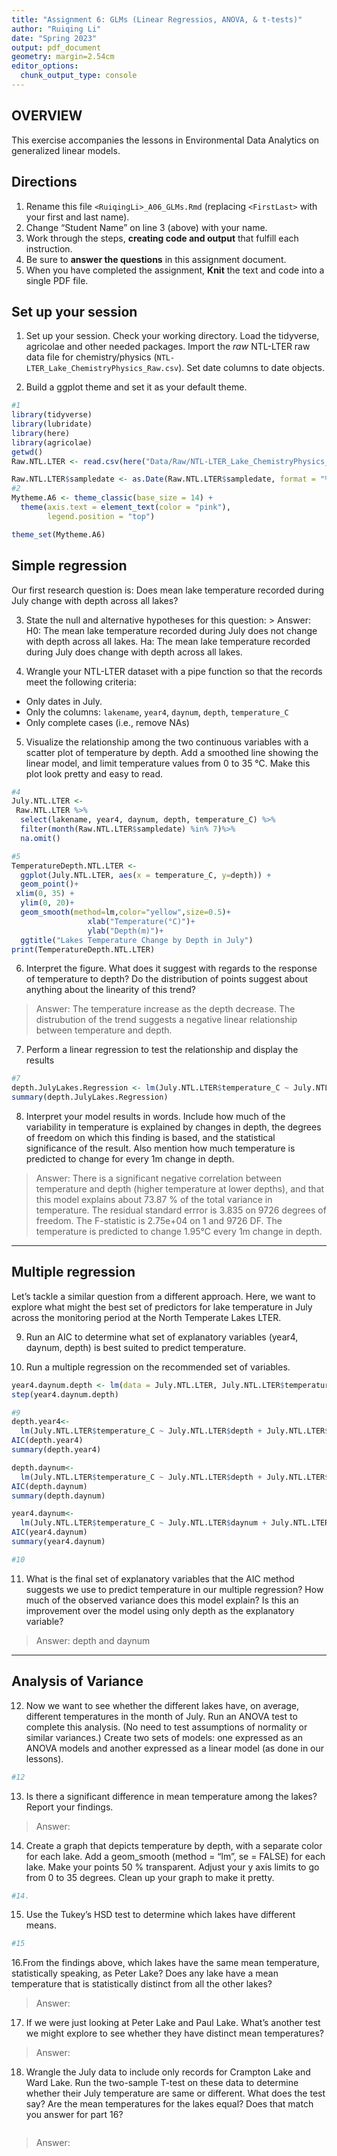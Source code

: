 ```yaml
---
title: "Assignment 6: GLMs (Linear Regressios, ANOVA, & t-tests)"
author: "Ruiqing Li"
date: "Spring 2023"
output: pdf_document
geometry: margin=2.54cm
editor_options: 
  chunk_output_type: console
---
```


## OVERVIEW

This exercise accompanies the lessons in Environmental Data Analytics on generalized linear models. 

## Directions
1. Rename this file `<RuiqingLi>_A06_GLMs.Rmd` (replacing `<FirstLast>` with your first and last name).
2. Change "Student Name" on line 3 (above) with your name.
3. Work through the steps, **creating code and output** that fulfill each instruction.
4. Be sure to **answer the questions** in this assignment document.
5. When you have completed the assignment, **Knit** the text and code into a single PDF file.


## Set up your session 
1. Set up your session. Check your working directory. Load the tidyverse, agricolae and other needed packages. Import the *raw* NTL-LTER raw data file for chemistry/physics (`NTL-LTER_Lake_ChemistryPhysics_Raw.csv`). Set date columns to date objects.

2. Build a ggplot theme and set it as your default theme.

```r
#1
library(tidyverse)
library(lubridate)
library(here)
library(agricolae)
getwd()
Raw.NTL.LTER <- read.csv(here("Data/Raw/NTL-LTER_Lake_ChemistryPhysics_Raw.csv"), stringsAsFactors = TRUE)

Raw.NTL.LTER$sampledate <- as.Date(Raw.NTL.LTER$sampledate, format = "%m/%d/%y")
#2
Mytheme.A6 <- theme_classic(base_size = 14) +
  theme(axis.text = element_text(color = "pink"), 
        legend.position = "top")

theme_set(Mytheme.A6)

```

## Simple regression
Our first research question is: Does mean lake temperature recorded during July change with depth across all lakes?

3. State the null and alternative hypotheses for this question:
> Answer:
H0: The mean lake temperature recorded during July does not change with depth across all lakes.
Ha: The mean lake temperature recorded during July does change with depth across all lakes.


4.  Wrangle your NTL-LTER dataset with a pipe function so that the records meet the following criteria: 
 * Only dates in July. 
 * Only the columns: `lakename`, `year4`, `daynum`, `depth`, `temperature_C`
 * Only complete cases (i.e., remove NAs)

5. Visualize the relationship among the two continuous variables with a scatter plot of temperature by depth. Add a smoothed line showing the linear model, and limit temperature values from 0 to 35 °C. Make this plot look pretty and easy to read.


```r
#4
July.NTL.LTER <- 
 Raw.NTL.LTER %>%
  select(lakename, year4, daynum, depth, temperature_C) %>%
  filter(month(Raw.NTL.LTER$sampledate) %in% 7)%>%
  na.omit()

#5
TemperatureDepth.NTL.LTER <-
  ggplot(July.NTL.LTER, aes(x = temperature_C, y=depth)) +
  geom_point()+
 xlim(0, 35) +
  ylim(0, 20)+
  geom_smooth(method=lm,color="yellow",size=0.5)+
                 xlab("Temperature(°C)")+
                 ylab("Depth(m)")+
  ggtitle("Lakes Temperature Change by Depth in July")
print(TemperatureDepth.NTL.LTER)

```


6. Interpret the figure. What does it suggest with regards to the response of temperature to depth? Do the distribution of points suggest about anything about the linearity of this trend?

> Answer: 
The temperature increase as the depth decrease. The distrubution of the trend suggests a negative linear relationship between temperature and depth. 


7. Perform a linear regression to test the relationship and display the results

```r
#7
depth.JulyLakes.Regression <- lm(July.NTL.LTER$temperature_C ~ July.NTL.LTER$depth)
summary(depth.JulyLakes.Regression)
```


8. Interpret your model results in words. Include how much of the variability in temperature is explained by changes in depth, the degrees of freedom on which this finding is based, and the statistical significance of the result. Also mention how much temperature is predicted to change for every 1m change in depth. 

> Answer:
There is a significant negative correlation between temperature and depth (higher temperature at lower depths), and that this model explains about 73.87 % of the total variance in temperature. The residual standard errror is 3.835 on 9726 degrees of freedom. The F-statistic is 2.75e+04 on 1 and 9726 DF. The temperature is predicted to change 1.95°C every 1m change in depth.   

---

## Multiple regression
Let's tackle a similar question from a different approach. Here, we want to explore what might the best set of predictors for lake temperature in July across the monitoring period at the North Temperate Lakes LTER. 


9. Run an AIC to determine what set of explanatory variables (year4, daynum, depth) is best suited to predict temperature.

10. Run a multiple regression on the recommended set of variables. 

```r
year4.daynum.depth <- lm(data = July.NTL.LTER, July.NTL.LTER$temperature_C ~ July.NTL.LTER$depth + July.NTL.LTER$year4+July.NTL.LTER$daynum)
step(year4.daynum.depth)
```


```r
#9
depth.year4<-
  lm(July.NTL.LTER$temperature_C ~ July.NTL.LTER$depth + July.NTL.LTER$year4 )
AIC(depth.year4)
summary(depth.year4)

depth.daynum<-
  lm(July.NTL.LTER$temperature_C ~ July.NTL.LTER$depth + July.NTL.LTER$daynum )
AIC(depth.daynum)
summary(depth.daynum)

year4.daynum<-
  lm(July.NTL.LTER$temperature_C ~ July.NTL.LTER$daynum + July.NTL.LTER$year4 )
AIC(year4.daynum)
summary(year4.daynum)

#10

```

11. What is the final set of explanatory variables that the AIC method suggests we use to predict temperature in our multiple regression? How much of the observed variance does this model explain? Is this an improvement over the model using only depth as the explanatory variable?

> Answer: 
depth and daynum


---
## Analysis of Variance

12. Now we want to see whether the different lakes have, on average, different temperatures in the month of July. Run an ANOVA test to complete this analysis. (No need to test assumptions of normality or similar variances.) Create two sets of models: one expressed as an ANOVA models and another expressed as a linear model (as done in our lessons).

```r
#12


```

13. Is there a significant difference in mean temperature among the lakes? Report your findings. 

> Answer: 



14. Create a graph that depicts temperature by depth, with a separate color for each lake. Add a geom_smooth (method = "lm", se = FALSE) for each lake. Make your points 50 % transparent. Adjust your y axis limits to go from 0 to 35 degrees. Clean up your graph to make it pretty. 

```r
#14.


```

15. Use the Tukey's HSD test to determine which lakes have different means.

```r
#15


```

16.From the findings above, which lakes have the same mean temperature, statistically speaking, as Peter Lake? Does any lake have a mean temperature that is statistically distinct from all the other lakes?

>Answer:

 

17. If we were just looking at Peter Lake and Paul Lake. What's another test we might explore to see whether they have distinct mean temperatures? 

>Answer: 



18. Wrangle the July data to include only records for Crampton Lake and Ward Lake. Run the two-sample T-test on these data to determine whether their July temperature are same or different. What does the test say? Are the mean temperatures for the lakes equal? Does that match you answer for part 16?

```r

```

>Answer: 
